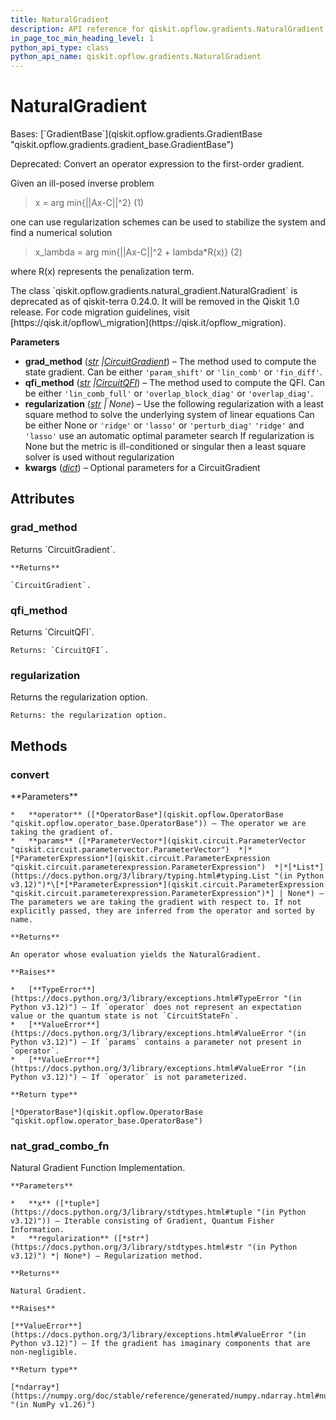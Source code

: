 ```yaml
---
title: NaturalGradient
description: API reference for qiskit.opflow.gradients.NaturalGradient
in_page_toc_min_heading_level: 1
python_api_type: class
python_api_name: qiskit.opflow.gradients.NaturalGradient
---
```


# NaturalGradient

<Class id="qiskit.opflow.gradients.NaturalGradient" isDedicatedPage={true} github="https://github.com/qiskit/qiskit/tree/stable/0.46/qiskit/opflow/gradients/natural_gradient.py" signature="qiskit.opflow.gradients.NaturalGradient(grad_method='lin_comb', qfi_method='lin_comb_full', regularization=None, **kwargs)">
  Bases: [`GradientBase`](qiskit.opflow.gradients.GradientBase "qiskit.opflow.gradients.gradient_base.GradientBase")

  Deprecated: Convert an operator expression to the first-order gradient.

  Given an ill-posed inverse problem

  > x = arg min\{||Ax-C||^2} (1)

  one can use regularization schemes can be used to stabilize the system and find a numerical solution

  > x\_lambda = arg min\{||Ax-C||^2 + lambda\*R(x)} (2)

  where R(x) represents the penalization term.

  <Admonition title="Deprecated since version 0.24.0" type="danger">
    The class `qiskit.opflow.gradients.natural_gradient.NaturalGradient` is deprecated as of qiskit-terra 0.24.0. It will be removed in the Qiskit 1.0 release. For code migration guidelines, visit [https://qisk.it/opflow\_migration](https://qisk.it/opflow_migration).
  </Admonition>

  **Parameters**

  *   **grad\_method** ([*str*](https://docs.python.org/3/library/stdtypes.html#str "(in Python v3.12)")  *|*[*CircuitGradient*](qiskit.opflow.gradients.CircuitGradient "qiskit.opflow.gradients.circuit_gradients.circuit_gradient.CircuitGradient")) – The method used to compute the state gradient. Can be either `'param_shift'` or `'lin_comb'` or `'fin_diff'`.
  *   **qfi\_method** ([*str*](https://docs.python.org/3/library/stdtypes.html#str "(in Python v3.12)")  *|*[*CircuitQFI*](qiskit.opflow.gradients.CircuitQFI "qiskit.opflow.gradients.circuit_qfis.circuit_qfi.CircuitQFI")) – The method used to compute the QFI. Can be either `'lin_comb_full'` or `'overlap_block_diag'` or `'overlap_diag'`.
  *   **regularization** ([*str*](https://docs.python.org/3/library/stdtypes.html#str "(in Python v3.12)") *| None*) – Use the following regularization with a least square method to solve the underlying system of linear equations Can be either None or `'ridge'` or `'lasso'` or `'perturb_diag'` `'ridge'` and `'lasso'` use an automatic optimal parameter search If regularization is None but the metric is ill-conditioned or singular then a least square solver is used without regularization
  *   **kwargs** ([*dict*](https://docs.python.org/3/library/stdtypes.html#dict "(in Python v3.12)")) – Optional parameters for a CircuitGradient

  ## Attributes

  ### grad\_method

  <Attribute id="qiskit.opflow.gradients.NaturalGradient.grad_method">
    Returns `CircuitGradient`.

    **Returns**

    `CircuitGradient`.
  </Attribute>

  ### qfi\_method

  <Attribute id="qiskit.opflow.gradients.NaturalGradient.qfi_method">
    Returns `CircuitQFI`.

    Returns: `CircuitQFI`.
  </Attribute>

  ### regularization

  <Attribute id="qiskit.opflow.gradients.NaturalGradient.regularization">
    Returns the regularization option.

    Returns: the regularization option.
  </Attribute>

  ## Methods

  ### convert

  <Function id="qiskit.opflow.gradients.NaturalGradient.convert" signature="convert(operator, params=None)">
    **Parameters**

    *   **operator** ([*OperatorBase*](qiskit.opflow.OperatorBase "qiskit.opflow.operator_base.OperatorBase")) – The operator we are taking the gradient of.
    *   **params** ([*ParameterVector*](qiskit.circuit.ParameterVector "qiskit.circuit.parametervector.ParameterVector")  *|*[*ParameterExpression*](qiskit.circuit.ParameterExpression "qiskit.circuit.parameterexpression.ParameterExpression")  *|*[*List*](https://docs.python.org/3/library/typing.html#typing.List "(in Python v3.12)")*\[*[*ParameterExpression*](qiskit.circuit.ParameterExpression "qiskit.circuit.parameterexpression.ParameterExpression")*] | None*) – The parameters we are taking the gradient with respect to. If not explicitly passed, they are inferred from the operator and sorted by name.

    **Returns**

    An operator whose evaluation yields the NaturalGradient.

    **Raises**

    *   [**TypeError**](https://docs.python.org/3/library/exceptions.html#TypeError "(in Python v3.12)") – If `operator` does not represent an expectation value or the quantum state is not `CircuitStateFn`.
    *   [**ValueError**](https://docs.python.org/3/library/exceptions.html#ValueError "(in Python v3.12)") – If `params` contains a parameter not present in `operator`.
    *   [**ValueError**](https://docs.python.org/3/library/exceptions.html#ValueError "(in Python v3.12)") – If `operator` is not parameterized.

    **Return type**

    [*OperatorBase*](qiskit.opflow.OperatorBase "qiskit.opflow.operator_base.OperatorBase")
  </Function>

  ### nat\_grad\_combo\_fn

  <Function id="qiskit.opflow.gradients.NaturalGradient.nat_grad_combo_fn" signature="static nat_grad_combo_fn(x, regularization=None)">
    Natural Gradient Function Implementation.

    **Parameters**

    *   **x** ([*tuple*](https://docs.python.org/3/library/stdtypes.html#tuple "(in Python v3.12)")) – Iterable consisting of Gradient, Quantum Fisher Information.
    *   **regularization** ([*str*](https://docs.python.org/3/library/stdtypes.html#str "(in Python v3.12)") *| None*) – Regularization method.

    **Returns**

    Natural Gradient.

    **Raises**

    [**ValueError**](https://docs.python.org/3/library/exceptions.html#ValueError "(in Python v3.12)") – If the gradient has imaginary components that are non-negligible.

    **Return type**

    [*ndarray*](https://numpy.org/doc/stable/reference/generated/numpy.ndarray.html#numpy.ndarray "(in NumPy v1.26)")
  </Function>
</Class>


